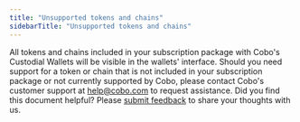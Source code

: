 ```yaml
---
title: "Unsupported tokens and chains"
sidebarTitle: "Unsupported tokens and chains"
---
```


All tokens and chains included in your subscription package with Cobo's Custodial Wallets will be visible in the wallets' interface. Should you need support for a token or chain that is not included in your subscription package or not currently supported by Cobo, please contact Cobo's customer support at [help@cobo.com](mailto:help@cobo.com) to request assistance.
<Tip>Did you find this document helpful? Please [submit feedback](https://forms.zohopublic.com/cobo/form/DocumentFeedbackForm/formperma/QvLOhxJv1_JMsJ-1dleZ8Itb_7rzN-LtgvsDdxosoVI) to share your thoughts with us.</Tip>